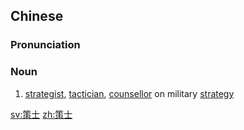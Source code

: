 ==Chinese==
{{zh-forms}}

===Pronunciation===
{{zh-pron
|m=cèshì
|c=caak3 si6
|cat=n
}}

===Noun===
{{zh-noun}}

# {{lb|zh|historical}} [[strategist]], [[tactician]], [[counsellor]] on military [[strategy]]
#: {{zh-x|他 名 稱為「^奇妙 ^策士、^全能 的 ^神、^永在 的 ^父、^和平 的 ^君」。|His name shall be called Wonderful '''Counsellor''', Mighty God, Everlasting Father, Prince of Peace.|ref={{w2|zh|和合本|新標點和合本}} ([[w:Chinese Union Version|Chinese Union Version with New Punctuation]]), {{lang|zh|以賽亞書}} (Isaiah) 9:6}}

[[sv:策士]]
[[zh:策士]]